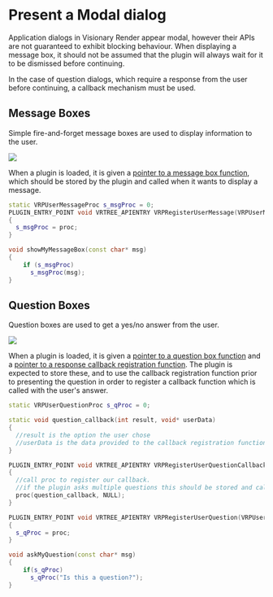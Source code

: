 # Present a Modal dialog

Application dialogs in Visionary Render appear modal, however their APIs are not guaranteed to exhibit blocking behaviour. When displaying a message box, it should not be assumed that the plugin will always wait for it to be dismissed before continuing. 

In the case of question dialogs, which require a response from the user before continuing, a callback mechanism must be used.

## Message Boxes

Simple fire-and-forget message boxes are used to display information to the user.

![](/img/visren/prog-guide/message-dialog.png)

When a plugin is loaded, it is given a [pointer to a message box function](../../reference/c-api/modules/plugins/interface.mdx#typedef-vrpusermessageproc), which should be stored by the plugin and called when it wants to display a message.

```cpp
static VRPUserMessageProc s_msgProc = 0;
PLUGIN_ENTRY_POINT void VRTREE_APIENTRY VRPRegisterUserMessage(VRPUserMessageProc proc)
{
  s_msgProc = proc;
}

void showMyMessageBox(const char* msg)
{
    if (s_msgProc)
      s_msgProc(msg);
}
```

## Question Boxes

Question boxes are used to get a yes/no answer from the user.

![](/img/visren/prog-guide/question-dialog.png)

When a plugin is loaded, it is given a [pointer to a question box function](../../reference/c-api/modules/plugins/interface.mdx#typedef-vrpuserquestionproc) and a [pointer to a response callback registration function](../../reference/c-api/modules/plugins/interface.mdx#typedef-vrpuserquestioncallbackregisterproc). The plugin is expected to store these, and to use the callback registration function prior to presenting the question in order to register a callback function which is called with the user's answer.

```cpp
static VRPUserQuestionProc s_qProc = 0;

static void question_callback(int result, void* userData) 
{
  //result is the option the user chose
  //userData is the data provided to the callback registration function
}

PLUGIN_ENTRY_POINT void VRTREE_APIENTRY VRPRegisterUserQuestionCallback(VRPUserQuestionCallbackRegisterProc proc)
{
  //call proc to register our callback.
  //if the plugin asks multiple questions this should be stored and called before asking.
  proc(question_callback, NULL);
}

PLUGIN_ENTRY_POINT void VRTREE_APIENTRY VRPRegisterUserQuestion(VRPUserQuestionProc proc)
{
  s_qProc = proc;
}

void askMyQuestion(const char* msg)
{
    if(s_qProc)
      s_qProc("Is this a question?");
}
```
